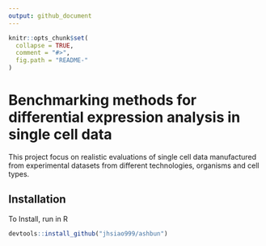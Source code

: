 ```yaml
---
output: github_document
---
```


<!-- README.md is generated from README.Rmd. Please edit that file -->

```r
knitr::opts_chunk$set(
  collapse = TRUE,
  comment = "#>",
  fig.path = "README-"
)
```

# Benchmarking methods for differential expression analysis in single cell data

This project focus on realistic evaluations of single cell data manufactured from experimental datasets from different technologies, organisms and cell types. 


## Installation

To Install, run in R

```r
devtools::install_github("jhsiao999/ashbun")
```

